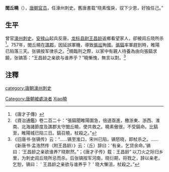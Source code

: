 '''閭丘曉'''（{{bd|？||757年|？|catIdx=Luqiu閭丘曉}}），[[唐朝|唐朝]][[官员|官员]]，任濠州刺史。舊唐書载“晓素愎戾，驭下少恩，好独任己。”

==生平==
曾官[[濠州|濠州]][[刺史|刺史]]。[[安禄山|安禄山]]起兵反唐，[[龙标县|龙标]][[县尉|县尉]][[王昌龄|王昌龄]]返鄉看望家人，卻被闾丘晓所杀<ref>《唐才子傳》</ref>。757年，閭丘曉在[[譙郡|譙郡]]，因延誤軍機，導致[[張巡|張巡]]殉國。[[張鎬|張鎬]]率軍趕到時，睢陽已陷落三天。张镐按军律杀之。<ref>《資治通鑑》卷二百二十：“張鎬聞睢陽圍急，倍道亟進，檄浙東、浙西、淮南、北海諸節度及譙郡太守閭丘曉，使共救之。曉素傲很，不受鎬命。比鎬至，睢陽城已陷三日。鎬召曉，杖殺之。”</ref>曉臨刑之際，以家中有親人待養為由向張鎬求饒，张镐答：“王昌龄之亲欲与谁养乎？”曉慚愧，無言以對。<ref>《旧唐书·张镐传》云：“……镐至淮口，宋州已陷，镐怒晓，即杖杀之。……《新唐书·孟浩然传（附王昌龄）》云：（丘）辞曰：‘有亲，乞贷余命。’镐曰：‘王昌龄之亲欲谁养?’晓默然。”；《唐才子传》载：王昌龄“ 以刀火之际归乡里，为刺史闾丘晓所忌而杀。后张镐按军河南，晓衍期，将戮之，辞以亲老，乞恕，镐曰： ' 王昌龄之亲欲与谁养乎？ ' 晓大慚沮，杖殺之。”</ref>

== 注釋 ==
{{reflist}}

{{唐朝官员小作品}}
{{DEFAULTSORT:Luqiu閭丘曉}}
[[category:唐朝濠州刺史|category:唐朝濠州刺史]]
[[Category:唐朝被處決者|Category:唐朝被處決者]]
[[Category:閭丘姓|Xiao曉]]